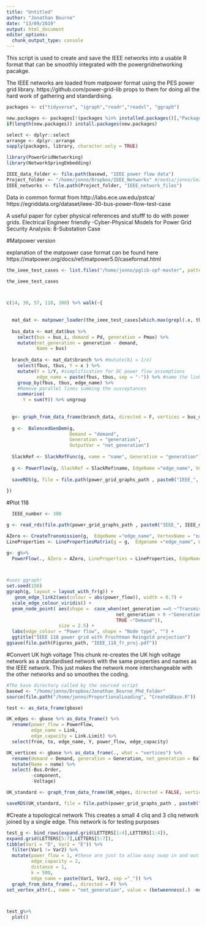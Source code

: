 ```yaml
---
title: "Untitled"
author: "Jonathan Bourne"
date: "13/09/2019"
output: html_document
editor_options: 
  chunk_output_type: console
---
```


This script is used to create and save the IEEE networks into a usable R format that can be smoothly integrated with the powergridnetworking pacakge.

The IEEE networks are loaded from matpower format using the PES power grid library. https://github.com/power-grid-lib props to them for doing all the hard work of gathering and standardising.

```r
packages <- c("tidyverse", "igraph","readr","readxl", "ggraph")

new.packages <- packages[!(packages %in% installed.packages()[,"Package"])]
if(length(new.packages)) install.packages(new.packages)

select <- dplyr::select
arrange <- dplyr::arrange
sapply(packages, library, character.only = TRUE)

library(PowerGridNetworking)
library(NetworkSpringEmbedding)
```


```r
IEEE_data_folder <- file.path(basewd, "IEEE power flow data")
Project_folder <- "/home/jonno/Dropbox/IEEE_Networks" #/media/jonno/Seagate Expansion Drive/IEEE_Networks"
IEEE_networks <- file.path(Project_folder, "IEEE_network_files")

```


Data in common format from
http://labs.ece.uw.edu/pstca/
https://egriddata.org/dataset/ieee-30-bus-power-flow-test-case


A useful paper for cyber physical references and stufff to do with power grids. Electrical Engineer friendly
-Cyber-Physical Models for Power Grid Security Analysis: 8-Substation Case 

#Matpower version

explanation of the matpower case format can be found here
https://matpower.org/docs/ref/matpower5.0/caseformat.html

```r

the_ieee_test_cases <- list.files("/home/jonno/pglib-opf-master", pattern = "ieee.m", full.names = TRUE)

the_ieee_test_cases



c(14, 30, 57, 118, 300) %>% walk(~{
  
  
  mat_dat <- matpower_loader(the_ieee_test_cases[which.max(grepl(.x, the_ieee_test_cases))], output_graph = F)
  
  bus_data <- mat_dat$bus %>%
    select(bus = bus_i, demand = Pd, generation = Pmax) %>%
    mutate(net_generation = generation - demand,
           Name = bus)
  
  branch_data <- mat_dat$branch %>% #mutate(b1 = 1/x)
    select(fbus, tbus, Y = x ) %>%
    mutate(Y = 1/Y, #simplification for DC power flow assumptions
           edge_name = paste(fbus, tbus, sep = "-")) %>% #name the links
    group_by(fbus, tbus, edge_name) %>%
    #Remove parallel lines summing the susceptances
    summarise(
      Y = sum(Y)) %>% ungroup
  
  
  g<- graph_from_data_frame(branch_data, directed = F, vertices = bus_data)
  
  g <-  BalencedGenDem(g, 
                       Demand = "demand",
                       Generation = "generation",
                       OutputVar = "net_generation")
  
  SlackRef <- SlackRefFunc(g, name = "name", Generation = "generation")
  
  g <- PowerFlow(g, SlackRef = SlackRef$name, EdgeName ="edge_name", VertexName = "name", Net_generation = "net_generation", power_flow = "power_flow")
  
  saveRDS(g, file = file.path(power_grid_graphs_path , paste0("IEEE_", .x, "_igraph.rds")))
  
})

```



#Plot 118

```r

  IEEE_number <- 300

g <- read_rds(file.path(power_grid_graphs_path , paste0("IEEE_", IEEE_number, "_igraph.rds")))

AZero <- CreateTransmission(g,  EdgeName ="edge_name", VertexName = "name")
LineProperties <- LinePropertiesMatrix(g = g,  Edgename ="edge_name", Weight = "Y")

g<- g%>%
  PowerFlow(., AZero = AZero, LineProperties = LineProperties, EdgeName ="edge_name", VertexName = "name", Net_generation = "net_generation", power_flow = "power_flow")



#uses ggraph!
set.seed(158)
ggraph(g, layout = layout_with_fr(g)) +
   geom_edge_link2(aes(colour = abs(power_flow)), width = 0.7) +
  scale_edge_colour_viridis() +
  geom_node_point( aes(shape =  case_when(net_generation ==0 ~"Transmission",
                                        net_generation > 0 ~"Generation",
                                        TRUE ~"Demand")),
                   size = 2.5) +
  labs(edge_colour = "Power flow", shape = "Node type", "") +
  ggtitle("IEEE 118 power grid with Fruchtman Reingold projection")
ggsave(file.path(Figures_path, "IEEE_118_fr_proj.pdf"))

```

#Convert UK high voltage
This chunk re-creates the UK high voltage network as a standardised network with the same properties and names as the IEEE network.
This just makes the network more interchangeable with the other networks and so smoothes the coding.
```r
#The base directory called by the sourced script
basewd <- "/home/jonno/Dropbox/Jonathan_Bourne_Phd_Folder"
source(file.path("/home/jonno/ProportionalLoading", "CreateGBase.R"))

test <- as_data_frame(gbase)

UK_edges <- gbase %>% as_data_frame() %>%
  rename(power_flow = PowerFlow, 
         edge_name = Link, 
         edge_capacity = Link.Limit) %>%
  select(from, to, edge_name, Y, power_flow, edge_capacity)

UK_vertices <- gbase %>% as_data_frame(., what = "vertices") %>%
  rename(demand = Demand, generation = Generation, net_generation = BalencedPower ) %>%
  mutate(Name = name) %>%
  select(-Bus.Order,
         -component,
         -Voltage)

UK_standard <- graph_from_data_frame(UK_edges, directed = FALSE, vertices = UK_vertices)

saveRDS(UK_standard, file = file.path(power_grid_graphs_path , paste0("UK_high_voltage", ".rds")))

```

#Create a topological network
This creates a small 4 cliq and 3 cliq network joined by a single edge. This network is for testing purposes
```r
test_g <- bind_rows(expand.grid(LETTERS[1:4],LETTERS[1:4]),
expand.grid(LETTERS[5:7],LETTERS[5:7]),
tibble(Var1 = "D", Var2 = "E")) %>%
  filter(Var1 != Var2) %>%
  mutate(power_flow = 1, #these are just to allow easy swap in and out with the IEEE graph. should be changed
         edge_capacity = 2,
         distance = 1,
         k = 500,
         edge_name = paste(Var1, Var2, sep ="_")) %>%
  graph_from_data_frame(., directed = F) %>%
set_vertex_attr(., name = "net_generation", value = (betweenness(.) -mean(betweenness(.))))



test_g%>%
  plot()
```

